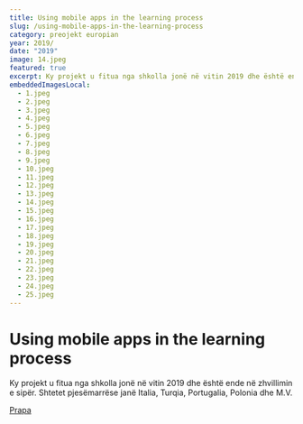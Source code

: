 ```yaml
---
title: Using mobile apps in the learning process
slug: /using-mobile-apps-in-the-learning-process
category: preojekt europian
year: 2019/
date: "2019"
image: 14.jpeg
featured: true
excerpt: Ky projekt u fitua nga shkolla jonë në vitin 2019 dhe është ende në zhvillimin e sipër ...
embeddedImagesLocal:
  - 1.jpeg
  - 2.jpeg
  - 3.jpeg
  - 4.jpeg
  - 5.jpeg
  - 6.jpeg
  - 7.jpeg
  - 8.jpeg
  - 9.jpeg
  - 10.jpeg
  - 11.jpeg
  - 12.jpeg
  - 13.jpeg
  - 14.jpeg
  - 15.jpeg
  - 16.jpeg
  - 17.jpeg
  - 18.jpeg
  - 19.jpeg
  - 20.jpeg
  - 21.jpeg
  - 22.jpeg
  - 23.jpeg
  - 24.jpeg
  - 25.jpeg
---
```


# Using mobile apps in the learning process

Ky projekt u fitua nga shkolla jonë në vitin 2019 dhe është ende në zhvillimin e sipër. Shtetet pjesëmarrëse janë Italia, Turqia, Portugalia, Polonia dhe M.V.

[Prapa](/projects)
